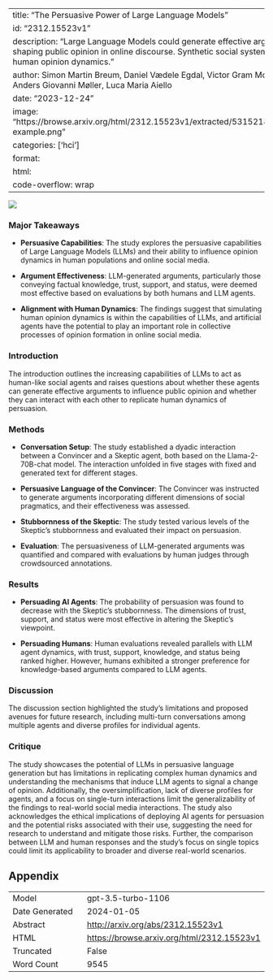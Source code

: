 
---
title: "The Persuasive Power of Large Language Models"
id: "2312.15523v1"
description: "Large Language Models could generate effective arguments, shaping public opinion in online discourse. Synthetic social systems mimic human opinion dynamics."
author: Simon Martin Breum, Daniel Vædele Egdal, Victor Gram Mortensen, Anders Giovanni Møller, Luca Maria Aiello
date: "2023-12-24"
image: "https://browse.arxiv.org/html/2312.15523v1/extracted/5315218/img/chat-example.png"
categories: ['hci']
format:
  html:
    code-overflow: wrap
---

![](https://browse.arxiv.org/html/2312.15523v1/extracted/5315218/img/chat-example.png)

### Major Takeaways

- **Persuasive Capabilities**: The study explores the persuasive capabilities of Large Language Models (LLMs) and their ability to influence opinion dynamics in human populations and online social media.
  
- **Argument Effectiveness**: LLM-generated arguments, particularly those conveying factual knowledge, trust, support, and status, were deemed most effective based on evaluations by both humans and LLM agents.

- **Alignment with Human Dynamics**: The findings suggest that simulating human opinion dynamics is within the capabilities of LLMs, and artificial agents have the potential to play an important role in collective processes of opinion formation in online social media.

### Introduction
The introduction outlines the increasing capabilities of LLMs to act as human-like social agents and raises questions about whether these agents can generate effective arguments to influence public opinion and whether they can interact with each other to replicate human dynamics of persuasion.

### Methods
- **Conversation Setup**: The study established a dyadic interaction between a Convincer and a Skeptic agent, both based on the Llama-2-70B-chat model. The interaction unfolded in five stages with fixed and generated text for different stages.

- **Persuasive Language of the Convincer**: The Convincer was instructed to generate arguments incorporating different dimensions of social pragmatics, and their effectiveness was assessed.

- **Stubbornness of the Skeptic**: The study tested various levels of the Skeptic's stubbornness and evaluated their impact on persuasion.

- **Evaluation**: The persuasiveness of LLM-generated arguments was quantified and compared with evaluations by human judges through crowdsourced annotations.

### Results
- **Persuading AI Agents**: The probability of persuasion was found to decrease with the Skeptic’s stubbornness. The dimensions of trust, support, and status were most effective in altering the Skeptic’s viewpoint.

- **Persuading Humans**: Human evaluations revealed parallels with LLM agent dynamics, with trust, support, knowledge, and status being ranked higher. However, humans exhibited a stronger preference for knowledge-based arguments compared to LLM agents.

### Discussion
The discussion section highlighted the study's limitations and proposed avenues for future research, including multi-turn conversations among multiple agents and diverse profiles for individual agents.

### Critique
The study showcases the potential of LLMs in persuasive language generation but has limitations in replicating complex human dynamics and understanding the mechanisms that induce LLM agents to signal a change of opinion. Additionally, the oversimplification, lack of diverse profiles for agents, and a focus on single-turn interactions limit the generalizability of the findings to real-world social media interactions. The study also acknowledges the ethical implications of deploying AI agents for persuasion and the potential risks associated with their use, suggesting the need for research to understand and mitigate those risks. Further, the comparison between LLM and human responses and the study's focus on single topics could limit its applicability to broader and diverse real-world scenarios.

## Appendix

|          |          |
|----------|----------|
| Model     | gpt-3.5-turbo-1106       |
| Date Generated     | 2024-01-05       |
| Abstract | [http://arxiv.org/abs/2312.15523v1](http://arxiv.org/abs/2312.15523v1)        |
| HTML     | [https://browse.arxiv.org/html/2312.15523v1](https://browse.arxiv.org/html/2312.15523v1)       |
| Truncated       | False       |
| Word Count       | 9545       |